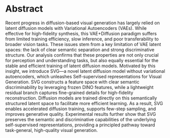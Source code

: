 # Abstract

Recent progress in diffusion-based visual generation has largely relied on latent diffusion models with Variational Autoencoders (VAEs). While effective for high-fidelity synthesis, this VAE+Diffusion paradigm suffers from limited training efficiency, slow inference, and poor transferability to broader vision tasks. These issues stem from a key limitation of VAE latent spaces: the lack of clear semantic separation and strong discriminative structure. Our analysis confirms that these properties are not only crucial for perception and understanding tasks, but also equally essential for the stable and efficient training of latent diffusion models. Motivated by this insight, we introduce SVG—a novel latent diffusion model without variational autoencoders, which unleashes Self-supervised representations for Visual Generation. SVG constructs a feature space with clear semantic discriminability by leveraging frozen DINO features, while a lightweight residual branch captures fine-grained details for high-fidelity reconstruction. Diffusion models are trained directly on this semantically structured latent space to facilitate more efficient learning. As a result, SVG enables accelerated diffusion training, supports few-step sampling, and improves generative quality. Experimental results further show that SVG preserves the semantic and discriminative capabilities of the underlying self-supervised representations, providing a principled pathway toward task-general, high-quality visual generation.